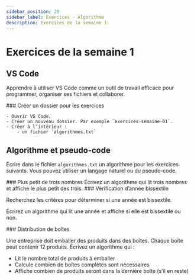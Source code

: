 ```yaml
---
sidebar_position: 20
sidebar_label: Exercices - Algorithme
description: Exercices de la semaine 1
---
```


# Exercices de la semaine 1

## VS Code

Apprendre à utiliser VS Code comme un outil de travail efficace pour
programmer, organiser ses fichiers et collaborer.

<ExerciseList>

<Exercise>
  <ExerciseHeader>
  ### Créer un dossier pour les exercices
  </ExerciseHeader>
  <ExerciseBody>

    - Ouvrir VS Code.
    - Créer un nouveau dossier. Par exemple `exercices-semaine-01`.
    - Créer à l’intérieur :
        - un fichier `algorithmes.txt`

   </ExerciseBody>
</Exercise>

</ExerciseList>

## Algorithme et pseudo-code

Écrire dans le fichier `algorithmes.txt` un algorithme pour les exercices suivants. Vous pouvez utiliser un langage naturel
ou du pseudo-code.

<ExerciseList>

<Exercise>
  <ExerciseHeader>
  ### Plus petit de trois nombres
  </ExerciseHeader>
  <ExerciseBody>
  Écrivez un algorithme qui lit trois nombres et affiche le plus petit des trois.
   </ExerciseBody>
</Exercise>

<Exercise>
  <ExerciseHeader>
  ### Vérification d’année bissextile
  </ExerciseHeader>
  <ExerciseBody>

  Recherchez les critères pour déterminer si une année est bissextile.
  
  Écrirez un algorithme qui lit une année et affiche si elle est bissextile ou
  non.
  
   </ExerciseBody>
</Exercise>

<Exercise>
  <ExerciseHeader>
  ### Distribution de boîtes
  </ExerciseHeader>
  <ExerciseBody>

  Une entreprise doit emballer des produits dans des boîtes. Chaque boîte peut
contenir 12 produits. Écrivez un algorithme qui :
  - Lit le nombre total de produits à emballer
  - Calcule combien de boîtes complètes sont nécessaires
  - Affiche combien de produits seront dans la dernière boîte (s’il en reste)

   </ExerciseBody>

</Exercise>

</ExerciseList>